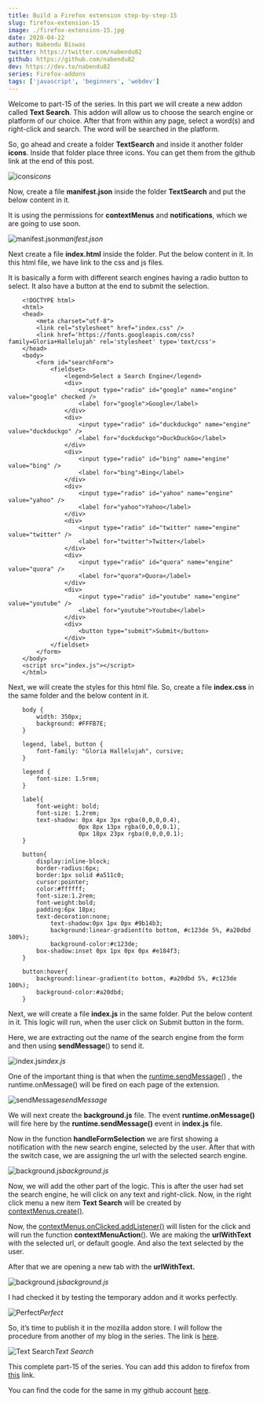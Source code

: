 ```yaml
---
title: Build a Firefox extension step-by-step-15
slug: firefox-extension-15
image: ./firefox-extension-15.jpg
date: 2020-04-22
author: Nabendu Biswas
twitter: https://twitter.com/nabendu82
github: https://github.com/nabendu82
dev: https://dev.to/nabendu82
series: Firefox-addons
tags: ['javascript', 'beginners', 'webdev']
---
```


Welcome to part-15 of the series. In this part we will create a new addon called **Text Search**. This addon will allow us to choose the search engine or platform of our choice. After that from within any page, select a word(s) and right-click and search. The word will be searched in the platform.

So, go ahead and create a folder **TextSearch** and inside it another folder **icons**. Inside that folder place three icons. You can get them from the github link at the end of this post.

![icons](https://ik.imagekit.io/thewebdev/FirefoxAddons/15/1_Q4XcsIyiw.png)*icons*

Now, create a file **manifest.json** inside the folder **TextSearch** and put the below content in it.

It is using the permissions for **contextMenus** and **notifications**, which we are going to use soon.

![manifest.json](https://ik.imagekit.io/thewebdev/FirefoxAddons/15/2_qaLJb5d8Qz.png)*manifest.json*

Next create a file **index.html** inside the folder. Put the below content in it. In this html file, we have link to the css and js files.

It is basically a form with different search engines having a radio button to select. It also have a button at the end to submit the selection.

<div className={styles.code__block}>

```
    <!DOCTYPE html>
    <html>
    <head>
        <meta charset="utf-8">
        <link rel="stylesheet" href="index.css" />
        <link href='https://fonts.googleapis.com/css?family=Gloria+Hallelujah' rel='stylesheet' type='text/css'>
    </head>
    <body>
        <form id="searchForm">
            <fieldset>
                <legend>Select a Search Engine</legend>
                <div>
                    <input type="radio" id="google" name="engine" value="google" checked />
                    <label for="google">Google</label>
                </div>
                <div>
                    <input type="radio" id="duckduckgo" name="engine" value="duckduckgo" />
                    <label for="duckduckgo">DuckDuckGo</label>
                </div>
                <div>
                    <input type="radio" id="bing" name="engine" value="bing" />
                    <label for="bing">Bing</label>
                </div>
                <div>
                    <input type="radio" id="yahoo" name="engine" value="yahoo" />
                    <label for="yahoo">Yahoo</label>
                </div>
                <div>
                    <input type="radio" id="twitter" name="engine" value="twitter" />
                    <label for="twitter">Twitter</label>
                </div>
                <div>
                    <input type="radio" id="quora" name="engine" value="quora" />
                    <label for="quora">Quora</label>
                </div>
                <div>
                    <input type="radio" id="youtube" name="engine" value="youtube" />
                    <label for="youtube">Youtube</label>
                </div>
                <div>
                    <button type="submit">Submit</button>
                </div>
            </fieldset>
        </form>
    </body>
    <script src="index.js"></script>
    </html>
```

</div>

Next, we will create the styles for this html file. So, create a file **index.css** in the same folder and the below content in it.

<div className={styles.code__block}>

```
    body {
        width: 350px;
        background: #FFFB7E;
    }

    legend, label, button {
        font-family: "Gloria Hallelujah", cursive;
    }

    legend {
        font-size: 1.5rem;
    }

    label{
        font-weight: bold;
        font-size: 1.2rem;
        text-shadow: 0px 4px 3px rgba(0,0,0,0.4),
                    0px 8px 13px rgba(0,0,0,0.1),
                    0px 18px 23px rgba(0,0,0,0.1);
    }

    button{
        display:inline-block;
        border-radius:6px;
        border:1px solid #a511c0;
        cursor:pointer;
        color:#ffffff;
        font-size:1.2rem;
        font-weight:bold;
        padding:6px 18px;
        text-decoration:none;
            text-shadow:0px 1px 0px #9b14b3;
            background:linear-gradient(to bottom, #c123de 5%, #a20dbd 100%);
            background-color:#c123de;
        box-shadow:inset 0px 1px 0px 0px #e184f3;
    }

    button:hover{
        background:linear-gradient(to bottom, #a20dbd 5%, #c123de 100%);
        background-color:#a20dbd;
    }
```

</div>

Next, we will create a file **index.js** in the same folder. Put the below content in it. This logic will run, when the user click on Submit button in the form.

Here, we are extracting out the name of the search engine from the form and then using **sendMessage**() to send it.

![index.js](https://ik.imagekit.io/thewebdev/FirefoxAddons/15/3_cN33nsZ2aT.png)*index.js*

One of the important thing is that when the [runtime.sendMessage()](https://developer.mozilla.org/en-US/docs/Mozilla/Add-ons/WebExtensions/API/runtime/sendMessage) , the runtime.onMessage() will be fired on each page of the extension.

![sendMessage](https://ik.imagekit.io/thewebdev/FirefoxAddons/15/4_lc-rSeWK4C.png)*sendMessage*

We will next create the **background.js** file. The event **runtime.onMessage()** will fire here by the **runtime.sendMessage()** event in **index.js** file.

Now in the function **handleFormSelection** we are first showing a notification with the new search engine, selected by the user. After that with the switch case, we are assigning the url with the selected search engine.

![background.js](https://ik.imagekit.io/thewebdev/FirefoxAddons/15/5_km5eIi7Bc.png)*background.js*

Now, we will add the other part of the logic. This is after the user had set the search engine, he will click on any text and right-click. Now, in the right click menu a new item **Text Search** will be created by [contextMenus.create()](https://developer.mozilla.org/en-US/docs/Mozilla/Add-ons/WebExtensions/API/menus/create).

Now, the [contextMenus.onClicked.addListener()](https://developer.mozilla.org/en-US/docs/Mozilla/Add-ons/WebExtensions/API/menus/onClicked) will listen for the click and will run the function **contextMenuAction**(). We are making the **urlWithText** with the selected url, or default google. And also the text selected by the user.

After that we are opening a new tab with the **urlWithText.**

![background.js](https://ik.imagekit.io/thewebdev/FirefoxAddons/15/6_OPx8y5Dmb.png)*background.js*

I had checked it by testing the temporary addon and it works perfectly.

![Perfect](https://ik.imagekit.io/thewebdev/FirefoxAddons/15/7_o7NXsb_yHf.gif)*Perfect*

So, it’s time to publish it in the mozilla addon store. I will follow the procedure from another of my blog in the series. The link is [here](https://medium.com/@nabendu82/creating-firefox-browser-extensions-2-ddf1f236f401).

![Text Search](https://ik.imagekit.io/thewebdev/FirefoxAddons/15/8_DZMfNytMU.png)*Text Search*

This complete part-15 of the series. You can add this addon to firefox from [this](https://addons.mozilla.org/en-US/firefox/addon/text-search/) link.

You can find the code for the same in my github account [here](https://github.com/nabendu82/Addons).
